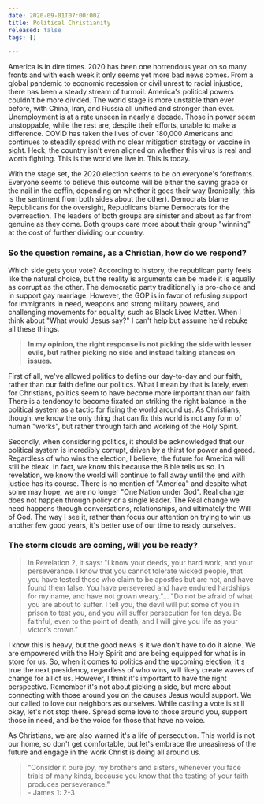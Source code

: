 ```yaml
---
date: 2020-09-01T07:00:00Z
title: Political Christianity
released: false
tags: []

---
```

America is in dire times. 2020 has been one horrendous year on so many fronts and with each week it only seems yet more bad news comes. From a global pandemic to economic recession or civil unrest to racial injustice, there has been a steady stream of turmoil. America's political powers couldn't be more divided. The world stage is more unstable than ever before, with China, Iran, and Russia all unified and stronger than ever. Unemployment is at a rate unseen in nearly a decade. Those in power seem unstoppable, while the rest are, despite their efforts, unable to make a difference. COVID has taken the lives of over 180,000 Americans and continues to steadily spread with no clear mitigation strategy or vaccine in sight. Heck, the country isn't even aligned on whether this virus is real and worth fighting. This is the world we live in. This is today.

With the stage set, the 2020 election seems to be on everyone's forefronts. Everyone seems to believe this outcome will be either the saving grace or the nail in the coffin, depending on whether it goes their way (Ironically, this is the sentiment from both sides about the other). Democrats blame Republicans for the oversight, Republicans blame Democrats for the overreaction. The leaders of both groups are sinister and about as far from genuine as they come. Both groups care more about their group "winning" at the cost of further dividing our country.

### So the question remains, as a Christian, how do we respond?

Which side gets your vote? According to history, the republican party feels like the natural choice, but the reality is arguments can be made it is equally as corrupt as the other. The democratic party traditionally is pro-choice and in support gay marriage. However, the GOP is in favor of refusing support for immigrants in need, weapons and strong military powers, and challenging movements for equality, such as Black Lives Matter. When I think about "What would Jesus say?" I can't help but assume he'd rebuke all these things. 

> **In my opinion, the right response is not picking the side with lesser evils, but rather picking no side and instead taking stances on issues.** 

First of all, we've allowed politics to define our day-to-day and our faith, rather than our faith define our politics. What I mean by that is lately, even for Christians, politics seem to have become more important than our faith. There is a tendency to become fixated on striking the right balance in the political system as a tactic for fixing the world around us. As Christians, though, we know the only thing that can fix this world is not any form of human "works", but rather through faith and working of the Holy Spirit.   
  
Secondly, when considering politics, it should be acknowledged that our political system is incredibly corrupt, driven by a thirst for power and greed. Regardless of who wins the election, I believe, the future for America will still be bleak. In fact, we know this because the Bible tells us so. In revelation, we know the world will continue to fall away until the end with justice has its course. There is no mention of "America" and despite what some may hope, we are no longer "One Nation under God". Real change does not happen through policy or a single leader. The Real change we need happens through conversations, relationships, and ultimately the Will of God. The way I see it, rather than focus our attention on trying to win us another few good years, it's better use of our time to ready ourselves. 

### **The storm clouds are coming, will you be ready?** 

> In Revelation 2, it says: "I know your deeds, your hard work, and your perseverance. I know that you cannot tolerate wicked people, that you have tested those who claim to be apostles but are not, and have found them false. You have persevered and have endured hardships for my name, and have not grown weary."... "Do not be afraid of what you are about to suffer. I tell you, the devil will put some of you in prison to test you, and you will suffer persecution for ten days. Be faithful, even to the point of death, and I will give you life as your victor’s crown." 

I know this is heavy, but the good news is it we don't have to do it alone. We are empowered with the Holy Spirit and are being equipped for what is in store for us. So, when it comes to politics and the upcoming election, it's true the next presidency, regardless of who wins, will likely create waves of change for all of us. However, I think it's important to have the right perspective. Remember it's not about picking a side, but more about connecting with those around you on the causes Jesus would support. We our called to love our neighbors as ourselves. While casting a vote is still okay, let's not stop there. Spread some love to those around you, support those in need, and be the voice for those that have no voice. 

As Christians, we are also warned it's a life of persecution. This world is not our home, so don't get comfortable, but let's embrace the uneasiness of the future and engage in the work Christ is doing all around us.

> "Consider it pure joy, my brothers and sisters, whenever you face trials of many kinds, because you know that the testing of your faith produces perseverance."   
> \- James 1: 2-3